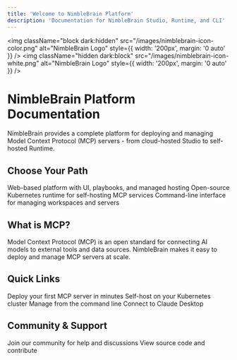 ```yaml
---
title: 'Welcome to NimbleBrain Platform'
description: 'Documentation for NimbleBrain Studio, Runtime, and CLI'
---
```


<img
  className="block dark:hidden"
  src="/images/nimblebrain-icon-color.png"
  alt="NimbleBrain Logo"
  style={{ width: '200px', margin: '0 auto' }}
/>
<img
  className="hidden dark:block"
  src="/images/nimblebrain-icon-white.png"
  alt="NimbleBrain Logo"
  style={{ width: '200px', margin: '0 auto' }}
/>

# NimbleBrain Platform Documentation

NimbleBrain provides a complete platform for deploying and managing Model Context Protocol (MCP) servers - from cloud-hosted Studio to self-hosted Runtime.

## Choose Your Path

<CardGroup cols={3}>
  <Card
    title="Studio"
    icon="desktop"
    href="/studio/introduction"
  >
    Web-based platform with UI, playbooks, and managed hosting
  </Card>
  <Card
    title="Runtime"
    icon="cube"
    href="/runtime/introduction"
  >
    Open-source Kubernetes runtime for self-hosting MCP services
  </Card>
  <Card
    title="CLI"
    icon="terminal"
    href="/cli/introduction"
  >
    Command-line interface for managing workspaces and servers
  </Card>
</CardGroup>

## What is MCP?

Model Context Protocol (MCP) is an open standard for connecting AI models to external tools and data sources. NimbleBrain makes it easy to deploy and manage MCP servers at scale.

## Quick Links

<CardGroup cols={2}>
  <Card
    title="Get Started with Studio"
    icon="rocket"
    href="/studio/quickstart"
  >
    Deploy your first MCP server in minutes
  </Card>
  <Card
    title="Install the Runtime"
    icon="download"
    href="/runtime/installation"
  >
    Self-host on your Kubernetes cluster
  </Card>
  <Card
    title="Install ntcli"
    icon="terminal"
    href="/cli/installation"
  >
    Manage from the command line
  </Card>
  <Card
    title="Integrate with Claude"
    icon="plug"
    href="/studio/claude-desktop"
  >
    Connect to Claude Desktop
  </Card>
</CardGroup>

## Community & Support

<CardGroup cols={2}>
  <Card
    title="Discord Community"
    icon="discord"
    href="https://www.nimblebrain.ai/discord"
  >
    Join our community for help and discussions
  </Card>
  <Card
    title="GitHub"
    icon="github"
    href="https://github.com/NimbleBrainInc/nimbletools-core"
  >
    View source code and contribute
  </Card>
</CardGroup>
